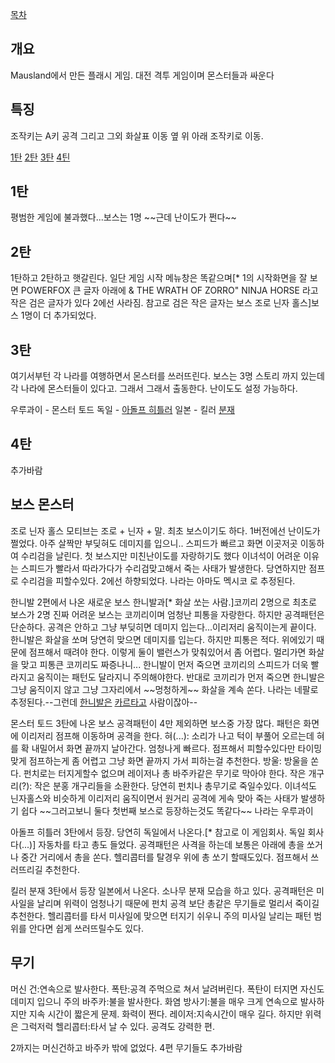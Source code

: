 [[목차]]

== 개요 ==
Mausland에서 만든 플래시 게임. 대전 격투 게임이며 몬스터들과 싸운다

== 특징 ==
조작키는 A키 공격 그리고 그외 화살표 이동 옆 위 아래 조작키로 이동. 


[http://www.newgrounds.com/portal/view/212188 1탄]
[http://www.newgrounds.com/portal/view/212598 2탄]
[http://www.newgrounds.com/portal/view/215318 3탄]
[http://www.newgrounds.com/portal/view/564205 4틴]

== 1탄 ==
평범한 게임에 불과했다...보스는 1명 ~~근데 난이도가 쩐다~~

== 2탄 ==
1탄하고 2탄하고 햇갈린다. 일단 게임 시작 메뉴창은 똑같으며[* 1의 시작화면을 잘 보면 POWERFOX 큰 글자 아래에 & THE WRATH OF ZORRO" NINJA HORSE 라고 작은 검은 글자가 있다 2에선 사라짐. 참고로 검은 작은 글자는 보스 조로 닌자 홀스]보스 1명이 더 추가되었다.

== 3탄 ==
여기서부턴 각 나라를 여행하면서 몬스터를 쓰러뜨린다. 보스는 3명 스토리 까지 있는데 각 나라에 몬스터들이 있다고. 그래서 그래서 출동한다. 난이도도 설정 가능하다.

우루과이 - 몬스터 토드
독일 - [[아돌프 히틀러]]
일본 - 킬러 [[분재]]

== 4탄 ==
추가바람

== 보스 몬스터 ==
조로 닌자 홀스
모티브는 조로 + 닌자 + 말. 최초 보스이기도 하다. 1버전에선 난이도가 쩔었다. 아주 살짝만 부딪혀도 데미지를 입으니..
스피드가 빠르고 화면 이곳저곳 이동하여 수리검을 날린다. 첫 보스지만 미친난이도를 자랑하기도 했다 이녀석이 어려운 이유는 스피드가 빨라서 따라가다가 수리검맞고해서 죽는 사태가 발생한다. 당연하지만 점프로 수리검을 피할수있다.
2에선 하향되었다.
나라는 아마도 멕시코 로 추정된다.

한니발
2편에서 나온 새로운 보스
한니발과[* 화살 쏘는 사람.]코끼리 2명으로 최초로 보스가 2명
진짜 어려운 보스는 코끼리이며 엄청난 피통을 자랑한다. 하지만 공격패턴은 단순하다. 공격은 안하고 그냥 부딪히면 데미지 입는다...이리저리 움직이는게 끝이다.
한니발은 화살을 쏘며 당연히 맞으면 데미지를 입는다. 하지만 피통은 적다. 위에있기 때문에 점프해서 때려야 한다.
이렇게 둘이 밸런스가 맞춰있어서 좀 어렵다. 멀리가면 화살을 맞고 피통큰 코끼리도 짜증나니...
한니발이 먼저 죽으면 코끼리의 스피드가 더욱 빨라지고 움직이는 패턴도 달라지니 주의해야한다.
반대로 코끼리가 먼저 죽으면 한니발은 그냥 움직이지 않고 그냥 그자리에서 ~~멍청하게~~ 화살을 계속 쏜다.
나라는 네팔로 추정된다.--그런데 [[한니발]]은 [[카르타고]] 사람이잖아--


몬스터 토드
3탄에 나온 보스
공격패턴이 4만 제외하면 보스중 가장 많다.
패턴은 화면에 이리저리 점프해 이동하며 공격을 한다.
혀(...): 소리가 나고 턱이 부풀어 오르는데 혀를 확 내밀어서 화면 끝까지 날아간다. 엄청나게 빠르다.
점프해서 피할수있다만 타이밍 맞게 점프하는게 좀 어렵고 그냥 화면 끝까지 가서 피하는걸 추천한다.
방울: 방울을 쏜다. 펀치로는 터지게할수 없으며 레이저나 총 바주카같은 무기로 막아야 한다.
작은 개구리(?): 작은 분홍 개구리들을 소환한다. 당연히 펀치나 총무기로 죽일수있다.
이녀석도 닌자홀스와 비슷하게 이리저리 움직이면서 원거리 공격에 게속 맞아 죽는 사태가 발생하기 쉽다
~~그러고보니 둘다 첫번째 보스로 등장하는것도 똑같다~~
나라는 우루과이

아돌프 히틀러
3탄에서 등장. 당연히 독일에서 나온다.[* 참고로 이 게임회사. 독일 회사다(...)]
자동차를 타고 총도 들었다. 공격패턴은 사격을 하는데 보통은 아래에 총을 쏘거나 중간 거리에서 총을 쏜다.
헬리콥터를 탈경우 위에 총 쏘기 할때도있다.
점프해서 쓰러뜨리길 추천한다.

킬러 분재
3탄에서 등장 일본에서 나온다.
소나무 분재 모습을 하고 있다.
공격패턴은 미사일을 날리며 위력이 엄청나기 때문에 펀치 공격 보단 총같은 무기들로
멀리서 죽이길 추천한다. 헬리콥터를 타서 미사일에 맞으면 터지기 쉬우니 주의
미사일 날리는 패턴 범위를 안다면 쉽게 쓰러뜨릴수도 있다.

== 무기 ==
머신 건:연속으로 발사한다.
폭탄:공격 주먹으로 쳐서 날려버린다. 폭탄이 터지면 자신도 데미지 입으니 주의
바주카:불을 발사한다.
화염 방사기:불을 매우 크게 연속으로 발사하지만 지속 시간이 짧은게 문제. 화력이 쩐다.
레이저:지속시간이 매우 길다. 하지만 위력은 그럭저럭
헬리콥터:타서 날 수 있다. 공격도 강력한 편.

2까지는 머신건하고 바주카 밖에 없었다. 4편 무기들도 추가바람
